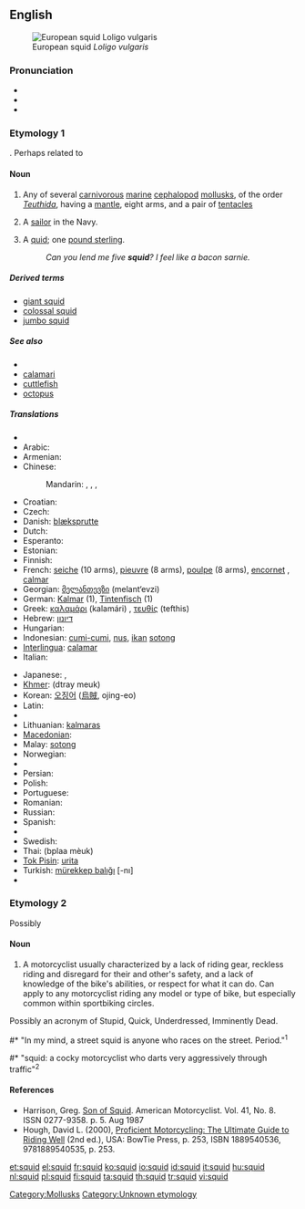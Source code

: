 {{also|SQUID}}
==English==
[[Image:Loligo vulgaris.jpg|thumb|right|European squid ''Loligo vulgaris'']]

===Pronunciation===
* {{IPA|/skwɪd/}}
* {{audio|en-us-squid.ogg|Audio (US)}}
* {{rhymes|ɪd}}

===Etymology 1===
{{unk.}}.  Perhaps related to {{term|squirt}}

====Noun====
{{en-noun|pl2=squid}}

# Any of several [[carnivorous]] [[marine]] [[cephalopod]] [[mollusk]]s, of the order ''[[Teuthida]]'', having a [[mantle]], eight arms, and a pair of [[tentacle]]s
# {{context|mildly|pejorative}} A [[sailor]] in the Navy.
# {{UK|slang|humorous|rare}} A [[quid]]; one [[pound sterling]].
#: ''Can you lend me five '''squid'''? I feel like a bacon sarnie.''

=====Derived terms=====
* [[giant squid]]
* [[colossal squid]]
* [[jumbo squid]]

=====See also=====
* {{pedia}}
* [[calamari]]
* [[cuttlefish]]
* [[octopus]]

=====Translations=====
{{trans-top|sea animal}}
* {{trreq|Albanian}}
* Arabic: {{t|ar|حبار|m|tr=Habbaar|sc=Arab}}
* Armenian: {{t-|hy|կաղամար|tr=kaġamar|sc=Armn|xs=Armenian}}
* Chinese:
*: Mandarin: {{t-|cmn|烏賊|sc=Hani|xs=Mandarin}}, {{t|cmn|乌贼|tr=wūzéi|sc=Hani|xs=Mandarin}}, {{t-|cmn|魷魚|sc=Hani|xs=Mandarin}}, {{t-|cmn|鱿鱼|tr=yóuyú|sc=Hani|xs=Mandarin}}
* Croatian: {{t-|hr|lignja|f}}
* Czech: {{t-|cs|krakatice|f}}
* Danish: [[blæksprutte]] {{c}}
* Dutch: {{t+|nl|inktvis|m}}
* Esperanto: {{t-|eo|sepio|xs=Esperanto}}
* Estonian: {{t|et|kalmaar}}
* Finnish: {{t+|fi|mustekala}}
* French: [[seiche]] {{f}} (10 arms), [[pieuvre]] {{f}} (8 arms), [[poulpe]] {{f}} (8 arms), [[encornet]] {{m}}, [[calmar]] {{m}}
* Georgian: [[მელანთევზი]] (melant‘evzi)
* German: [[Kalmar]] {{m}} (1), [[Tintenfisch]] {{m}} (1)
* Greek: [[καλαμάρι]] (kalamári) {{n}}, [[τευθίς]] (tefthis) {{f}}
* Hebrew: [[דיונון]]
* Hungarian: {{t+|hu|tintahal}}
* Indonesian: [[cumi-cumi]], [[nus]], [[ikan]] [[sotong]]
* [[Interlingua]]: [[calamar]]
* Italian: {{t+|it|calamaro|m}}
{{trans-mid}}
* Japanese: {{t-|ja|イカ|tr=ika|sc=Jpan}}, {{t+|ja|烏賊|tr=ika|sc=Jpan}}
* [[Khmer]]: {{Khmr|[[ត្រី​មឹក]]}} (dtray meuk)
* Korean: [[오징어]] ([[烏賊]], ojing-eo)
* Latin: {{t-|la|loligo|f|alt=lōlīgō}}
* {{trreq|Latvian}}
* Lithuanian: [[kalmaras]] {{m}}
* [[Macedonian]]: {{t|mk|лигња|f|tr=lígnja|sc=Cyrl|xs=Macedonian}}
* Malay: [[sotong]]
* Norwegian: {{t+|no|akkar|m}}
* {{trreq|Old English}}
* Persian: {{t|fa|سرپاور دم‌کل|sc=fa-Arab|xs=Persian}}
* Polish: {{t+|pl|kalmar}}
* Portuguese: {{t+|pt|lula|f}}
* Romanian: {{t-|ro|calmar|m}}
* Russian: {{t|ru|кальмар|m|tr=kal’már|sc=Cyrl}}
* Spanish: {{t+|es|calamar|m}}
* {{trreq|Swahili}}
* Swedish: {{t-|sv|bläckfisk|c}}
* Thai: {{Thai|[[ปลาหมึก]]}} (bplaa mèuk)
* [[Tok Pisin]]: [[urita]]
* Turkish: [[mürekkep balığı]] [-nı]
* {{trreq|Vietnamese}}
{{trans-bottom}}

===Etymology 2===
Possibly {{blend|stupid|quick}}

====Noun====
{{en-noun}}

# {{slang|motorcycling|pejorative}} A motorcyclist usually characterized by a lack of riding gear, reckless riding and disregard for their and other's safety, and a lack of knowledge of the bike's abilities, or respect for what it can do. Can apply to any motorcyclist riding any model or type of bike, but especially common within sportbiking circles. 

Possibly an acronym of Stupid, Quick, Underdressed, Imminently Dead.
#* "In my mind, a street squid is anyone who races on the street.  Period."<sup>1</sup>
#* "squid:  a cocky motorcyclist who darts very aggressively through traffic"<sup>2</sup>

====References====
* Harrison, Greg.  [http://books.google.com/books?id=SPkDAAAAMBAJ&pg=PA5-IA1&dq=squid Son of Squid].  American Motorcyclist. Vol. 41, No. 8.  ISSN 0277-9358.  p. 5.  Aug 1987
* Hough, David L. (2000), [http://books.google.com/books?id=yeAIAIxS-cgC&q Proficient Motorcycling: The Ultimate Guide to Riding Well] (2nd ed.), USA: BowTie Press, p. 253, ISBN 1889540536, 9781889540535, p. 253.
<!--SOED-->

[[Category:Mollusks]]
[[Category:Unknown etymology]]

[[et:squid]]
[[el:squid]]
[[fr:squid]]
[[ko:squid]]
[[io:squid]]
[[id:squid]]
[[it:squid]]
[[hu:squid]]
[[nl:squid]]
[[pl:squid]]
[[fi:squid]]
[[ta:squid]]
[[th:squid]]
[[tr:squid]]
[[vi:squid]]
